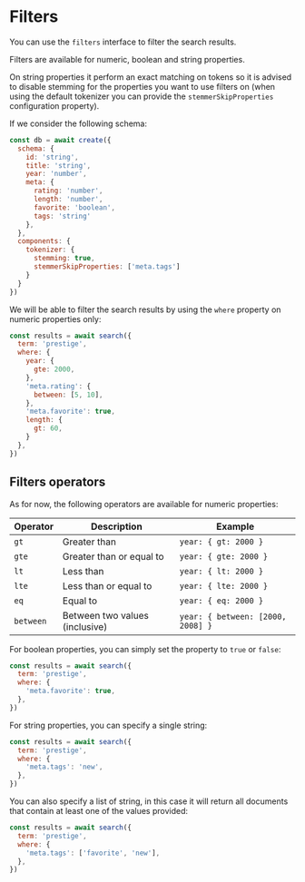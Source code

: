 # Filters

You can use the `filters` interface to filter the search results.

Filters are available for numeric, boolean and string properties.

On string properties it perform an exact matching on tokens so it is advised to disable stemming for the properties
you want to use filters on (when using the default tokenizer you can provide the `stemmerSkipProperties` configuration property).

If we consider the following schema:

```javascript copy
const db = await create({
  schema: {
    id: 'string',
    title: 'string',
    year: 'number',
    meta: {
      rating: 'number',
      length: 'number',
      favorite: 'boolean',
      tags: 'string'
    },
  },
  components: {
    tokenizer: {
      stemming: true,
      stemmerSkipProperties: ['meta.tags']
    }
  }
})
```

We will be able to filter the search results by using the `where` property on numeric properties only:

```javascript copy
const results = await search({
  term: 'prestige',
  where: {
    year: {
      gte: 2000,
    },
    'meta.rating': {
      between: [5, 10],
    },
    'meta.favorite': true,
    length: {
      gt: 60,
    }
  },
})
```

## Filters operators

As for now, the following operators are available for numeric properties:

| Operator  | Description                    | Example                           |
| --------- | ------------------------------ | --------------------------------- |
| `gt`      | Greater than                   | `year: { gt: 2000 }`              |
| `gte`     | Greater than or equal to       | `year: { gte: 2000 }`             |
| `lt`      | Less than                      | `year: { lt: 2000 }`              |
| `lte`     | Less than or equal to          | `year: { lte: 2000 }`             |
| `eq`      | Equal to                       | `year: { eq: 2000 }`              |
| `between` | Between two values (inclusive) | `year: { between: [2000, 2008] }` |

For boolean properties, you can simply set the property to `true` or `false`:

```javascript copy
const results = await search({
  term: 'prestige',
  where: {
    'meta.favorite': true,
  },
})
```

For string properties, you can specify a single string:

```javascript copy
const results = await search({
  term: 'prestige',
  where: {
    'meta.tags': 'new',
  },
})
```

You can also specify a list of string, in this case it will return all documents that contain at least one of the values provided:

```javascript copy
const results = await search({
  term: 'prestige',
  where: {
    'meta.tags': ['favorite', 'new'],
  },
})
```